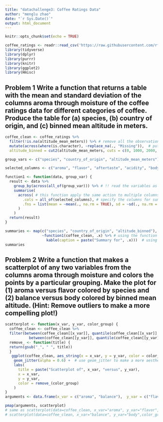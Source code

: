 ```yaml
---
title: "datachallenge3: Coffee Ratings Data"
author: "menglu zhao"
date: "`r Sys.Date()`"
output: html_document
---
```


```r
knitr::opts_chunk$set(echo = TRUE)
```

```r
coffee_ratings <- readr::read_csv('https://raw.githubusercontent.com/rfordatascience/tidytuesday/master/data/2020/2020-07-07/coffee_ratings.csv')
library(tidyverse)
library(dplyr)
library(purrr)
library(knitr)
library(ggplot2)
library(Hmisc)
```
## Problem 1 Write a function that returns a table with the mean and standard deviation of the columns aroma through moisture of the coffee ratings data for different categories of coffee. Produce the table for (a) species, (b) country of origin, and (c) binned mean altitude in meters.

```r
coffee_clean <- coffee_ratings %>%
  filter(!is.na(altitude_mean_meters)) %>% # remove all the observation that dont have the altitude_mean_meters
  mutate(across(where(is.character), ~replace_na(., "Missing")),  # putting a 'Missing' for NAs
  altitude_binned = cut2(altitude_mean_meters, cuts = c(0, 1000, 2000, 3000, 4000)))  # binning the variable mean altitude by 1000 meters using cut2

group_vars <- c("species", "country_of_origin", "altitude_mean_meters") # these are the variables that we are interested in, and we want to generate a table for these variable.

selected_columns <- c("aroma", "flavor", "aftertaste", "acidity", "body", "balance", "uniformity", "clean_cup", "sweetness", "cupper_points", "moisture") # these are the variable that we want the mean and standard deviation of.

function1 <- function(data, group_var) {
  result <- data %>%
    group_by(across(all_of(group_var))) %>% # !! read the variables as column
    summarise(
      across( # this function apply the same action to multiple columns
        .cols = all_of(selected_columns), # specify the columns for summary
        .fns = list(mean = ~mean(., na.rm = TRUE), sd = ~sd(., na.rm = TRUE)) # a list of functions we want to use, in this case we want mean and standard deviation.
      )
    )
  return(result)
}

summaries <- map(c("species", "country_of_origin", "altitude_binned"), # these are the variables that we are interested in, and we want to generate a table for these variable.
                 ~function1(coffee_clean, .x) %>% # using the function we create
                   kable(caption = paste("Summary for", .x)))  # using kable to create tables
summaries
```

## Problem 2 Write a function that makes a scatterplot of any two variables from the columns aroma through moisture and colors the points by a particular grouping. Make the plot for (1) aroma versus flavor colored by species and (2) balance versus body colored by binned mean altitude. (Hint: Remove outliers to make a more compelling plot!)

```r
scatterplot <- function(x_var, y_var, color_group) {
  coffee_clean <- coffee_clean %>%
  filter(between(coffee_clean[[x_var]], quantile(coffee_clean[[x_var]], 0.05), quantile(coffee_clean[[x_var]], 0.95)),
           between(coffee_clean[[y_var]], quantile(coffee_clean[[y_var]], 0.05), quantile(coffee_clean[[y_var]], 0.95))) # avoid the outliers
  remove_ <- function(title) {
  return(gsub("_", " ", title))
  }
   ggplot(coffee_clean, aes_string(x = x_var, y = y_var, color = color_group)) + # plots two variables from a data frame and colors by group
    geom_jitter(alpha = 0.6) +  # use geom_jitter to make a more aesthetically plot
    labs(
      title = paste("Scatterplot of", x_var, "versus", y_var),
      x = x_var,
      y = y_var,
      color = remove_(color_group)
    ) 
}
arguments <- data.frame(x_var = c("aroma", "balance"),  y_var = c("flavor", "body"), color_group = c("species", "altitude_binned")) # parameters for the two plots.

pmap(arguments, scatterplot) 
# same as scatterplot(data=coffee_clean, x_var="aroma", y_var="flavor",color_group= "species")
# scatterplot(data=coffee_clean, x_var="balance", y_var="body",color_group= "altitude_binned") but now using a pmap functions to iterate over a list of function arguments
```

